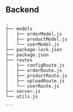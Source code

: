 <Meta title="Structure/Backend" />

## Backend

````
.
├── models
│   ├── orderModel.js
│   ├── productModel.js
│   └── userModel.js
├── package-lock.json
├── package.json
├── routes
│   ├── configRoute.js
│   ├── orderRoute.js
│   ├── productRoute.js
│   ├── uploadRoute.js
│   └── userRoute.js
├── server.js
└── utils.js

```
